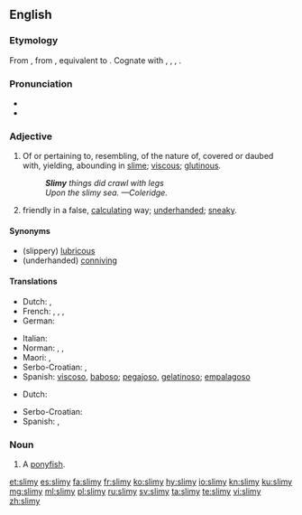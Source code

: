 ==English==

===Etymology===
From {{etyl|enm|en}}, from {{etyl|ang|en}} {{m|ang|slīmiġ||slimy}}, equivalent to {{suffix|slime|y|lang=en}}. Cognate with {{etyl|nl|-}} {{term|slijmig|lang=nl}}, {{term|slijmerig||slimy|lang=nl}}, {{etyl|de|-}} {{term|schleimig||slimy|lang=de}}, {{etyl|sv|-}} {{term|slemmig||slimy|lang=sv}}.

===Pronunciation===
* {{IPA|/ˈslaɪ.mi/|lang=en}}
* {{rhymes|aɪmi|lang=en}}

===Adjective===
{{en-adj|er}}

# Of or pertaining to, resembling, of the nature of, covered or daubed with, yielding, abounding in [[slime]]; [[viscous]]; [[glutinous]].
#: '''''Slimy''' things did crawl with legs ''
#: ''Upon the slimy sea. &mdash;Coleridge.''
# {{context|slang|figuratively|lang=en}} friendly in a false, [[calculating]] way; [[underhanded]]; [[sneaky]].

====Synonyms====
* (slippery) [[lubricous]]
* (underhanded) [[conniving]]

====Translations====
{{trans-top|glutinous}}
* Dutch: {{t|nl|slijmig}}, {{t+|nl|slijmerig}}
* French: {{t+|fr|visqueux|m}}, {{t+|fr|visqueuse|f}}, {{t+|fr|gluant|m}}, {{t+|fr|gluante|f}}
* German: {{t|de|schleimig}}
{{trans-mid}}
* Italian: {{t+|it|viscido}}
* Norman: {{t|nrf|lîncreux}}, {{t|nrf|vâseux}}, {{t|nrf|v'lînmeux}}
* Maori: {{t|mi|pūrikoriko}}, {{t|mi|hahohaho}}
* Serbo-Croatian: {{t+|sh|ljigav}}, {{t+|sh|sluzav}}
* Spanish: [[viscoso]], [[baboso]]; [[pegajoso]], [[gelatinoso]]; [[empalagoso]]
{{trans-bottom}}

{{trans-top|underhanded}}
* Dutch: {{t+|nl|achterbaks}}
{{trans-mid}}
* Serbo-Croatian: {{t+|sh|podao}}
* Spanish: {{t+|es|tramposo|m}}, {{t|es|tramposa|f}}
{{trans-bottom}}

===Noun===
{{en-noun|slimies}}

# A [[ponyfish]].

[[et:slimy]]
[[es:slimy]]
[[fa:slimy]]
[[fr:slimy]]
[[ko:slimy]]
[[hy:slimy]]
[[io:slimy]]
[[kn:slimy]]
[[ku:slimy]]
[[mg:slimy]]
[[ml:slimy]]
[[pl:slimy]]
[[ru:slimy]]
[[sv:slimy]]
[[ta:slimy]]
[[te:slimy]]
[[vi:slimy]]
[[zh:slimy]]